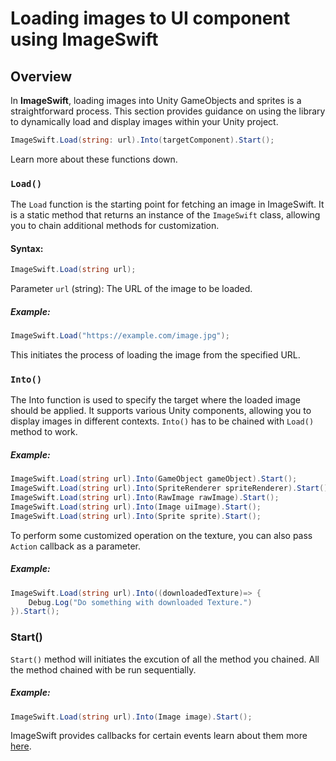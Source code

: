 # Loading images to UI component using ImageSwift

## Overview

In **ImageSwift**, loading images into Unity GameObjects and sprites is a straightforward process. This section provides guidance on using the library to dynamically load and display images within your Unity project.

```csharp filename="C#"
ImageSwift.Load(string: url).Into(targetComponent).Start();
```

Learn more about these functions down.

### `Load()`

The `Load` function is the starting point for fetching an image in ImageSwift. It is a static method that returns an instance of the `ImageSwift` class, allowing you to chain additional methods for customization.

#### Syntax:

```csharp filename="C#"
ImageSwift.Load(string url);
```

Parameter
`url`  (string): The URL of the image to be loaded.

##### Example:
```csharp filename="C#"
ImageSwift.Load("https://example.com/image.jpg");
```
This initiates the process of loading the image from the specified URL.

### `Into()`
The Into function is used to specify the target where the loaded image should be applied. It supports various Unity components, allowing you to display images in different contexts. `Into()` has to be chained with `Load()` method to work.

##### Example:
```csharp filename="C#"
ImageSwift.Load(string url).Into(GameObject gameObject).Start();
ImageSwift.Load(string url).Into(SpriteRenderer spriteRenderer).Start();
ImageSwift.Load(string url).Into(RawImage rawImage).Start();
ImageSwift.Load(string url).Into(Image uiImage).Start();
ImageSwift.Load(string url).Into(Sprite sprite).Start();
```
To perform some customized operation on the texture, you can also pass `Action` callback as a parameter.

##### Example:
```csharp filename="C#"
ImageSwift.Load(string url).Into((downloadedTexture)=> {
    Debug.Log("Do something with downloaded Texture.")
}).Start();
```

### Start()
`Start()` method will initiates the excution of all the method you chained. All the method chained with be run sequentially.

##### Example:
```csharp filename="C#"
ImageSwift.Load(string url).Into(Image image).Start();
```

ImageSwift provides callbacks for certain events learn about them more [here](/callback). 

